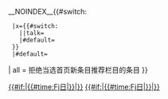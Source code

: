 __NOINDEX__<noinclude></noinclude>{{ambox
| type  = move
| image = [[Image:Edit-copy purple-Wikivoyage.svg|40px]]
| issue = 此条目因为类似旅行手册已被提请移动到[[维基导游]]。请前往“{{VfdLink|date={{{date|}}}}}”以协助达成共识。</br/><small>請參考[[維基百科:刪除指導|刪除指導]]以獲取更多資料。</small>
|style=background-color:#FFFBFB;
}}<includeonly>{{#switch:{{{category|x}}}
  |x={{#switch:{{lc:{{NAMESPACE}}}}
    ||talk=[[Category:条目删除候选|{{#if:{{{date|}}}|{{#time:Fj日|{{{date|}}}}}|{{PAGENAME}}}}]][[Category:移动到维基导游候选|{{#if:{{{date|}}}|{{#time:Fj日|{{{date|}}}}}|{{PAGENAME}}}}]]
    |#default=
  }}
  |#default=
| all = 拒绝当选首页新条目推荐栏目的条目
}}</includeonly><noinclude>{{Documentation}}</noinclude>